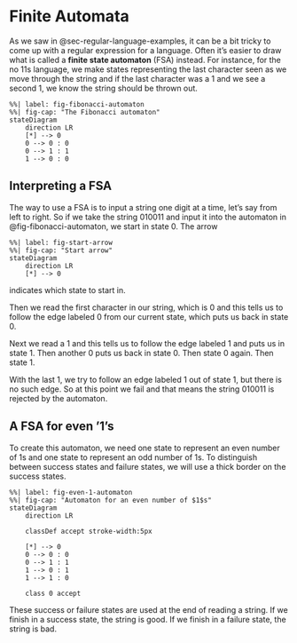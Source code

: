 # Finite Automata

As we saw in @sec-regular-language-examples, it can be a bit tricky to come up with a regular expression for a language. Often it's easier to draw what is called a **finite state automaton** (FSA) instead. For instance, for the no $11$s language, we make states representing the last character seen as we move through the string and if the last character was a $1$ and we see a second $1$, we know the string should be thrown out.
```mermaid
%%| label: fig-fibonacci-automaton
%%| fig-cap: "The Fibonacci automaton"
stateDiagram
    direction LR
    [*] --> 0
    0 --> 0 : 0
    0 --> 1 : 1
    1 --> 0 : 0
```

## Interpreting a FSA
The way to use a FSA is to input a string one digit at a time, let's say from left to right. So if we take the string $010011$ and input it into the automaton in @fig-fibonacci-automaton, we start in state $0$. The arrow

```mermaid
%%| label: fig-start-arrow
%%| fig-cap: "Start arrow"
stateDiagram
    direction LR
    [*] --> 0
```

indicates which state to start in.

Then we read the first character in our string, which is $0$ and this tells us to follow the edge labeled $0$ from our current state, which puts us back in state $0$.

Next we read a $1$ and this tells us to follow the edge labeled $1$ and puts us in state $1$. Then another $0$ puts us back in state $0$. Then state $0$ again. Then state $1$.

With the last $1$, we try to follow an edge labeled $1$ out of state $1$, but there is no such edge. So at this point we fail and that means the string $010011$ is rejected by the automaton.

## A FSA for even '1's

To create this automaton, we need one state to represent an even number of $1$s and one state to represent an odd number of $1$s. To distinguish between success states and failure states, we will use a thick border on the success states.

```mermaid
%%| label: fig-even-1-automaton
%%| fig-cap: "Automaton for an even number of $1$s"
stateDiagram
    direction LR

    classDef accept stroke-width:5px

    [*] --> 0
    0 --> 0 : 0
    0 --> 1 : 1
    1 --> 0 : 1
    1 --> 1 : 0

    class 0 accept
```

These success or failure states are used at the end of reading a string. If we finish in a success state, the string is good. If we finish in a failure state, the string is bad.
